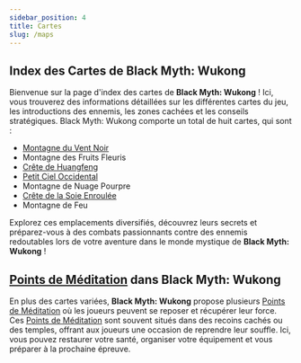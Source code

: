 ```yaml
---
sidebar_position: 4
title: Cartes
slug: /maps
---
```


## Index des Cartes de Black Myth: Wukong

Bienvenue sur la page d'index des cartes de **Black Myth: Wukong** ! Ici, vous trouverez des informations détaillées sur les différentes cartes du jeu, les introductions des ennemis, les zones cachées et les conseils stratégiques. Black Myth: Wukong comporte un total de huit cartes, qui sont :

- [Montagne du Vent Noir](/docs/blackwindmountain)
- Montagne des Fruits Fleuris
- [Crête de Huangfeng](/docs/huangfeng-ridge)
- [Petit Ciel Occidental](/docs/little-western-heaven)
- Montagne de Nuage Pourpre
- [Crête de la Soie Enroulée](/docs/coiled-silk-ridge)
- Montagne de Feu

Explorez ces emplacements diversifiés, découvrez leurs secrets et préparez-vous à des combats passionnants contre des ennemis redoutables lors de votre aventure dans le monde mystique de **Black Myth: Wukong** !

## [Points de Méditation](/docs/meditationspots) dans Black Myth: Wukong

En plus des cartes variées, **Black Myth: Wukong** propose plusieurs [Points de Méditation](/docs/meditationspots) où les joueurs peuvent se reposer et récupérer leur force. Ces [Points de Méditation](/docs/meditationspots) sont souvent situés dans des recoins cachés ou des temples, offrant aux joueurs une occasion de reprendre leur souffle. Ici, vous pouvez restaurer votre santé, organiser votre équipement et vous préparer à la prochaine épreuve.
